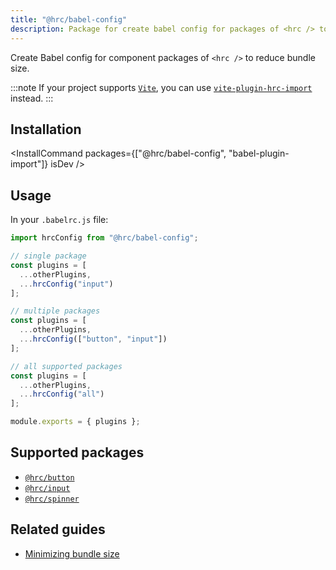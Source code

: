```yaml
---
title: "@hrc/babel-config"
description: Package for create babel config for packages of <hrc /> to reduce bundle size
---
```



Create Babel config for component packages of `<hrc />` to reduce bundle size.

:::note
If your project supports [`Vite`](https://vitejs.dev/), you can use
[`vite-plugin-hrc-import`](/hrc/packages/vite-plugin-hrc-import) instead.
:::

## Installation

<InstallCommand packages={["@hrc/babel-config", "babel-plugin-import"]} isDev />

## Usage

In your `.babelrc.js` file:

```js
import hrcConfig from "@hrc/babel-config";

// single package
const plugins = [
  ...otherPlugins,
  ...hrcConfig("input")
];

// multiple packages
const plugins = [
  ...otherPlugins,
  ...hrcConfig(["button", "input"])
];

// all supported packages
const plugins = [
  ...otherPlugins,
  ...hrcConfig("all")
];

module.exports = { plugins };
```

## Supported packages

- [`@hrc/button`](/hrc/packages/button)
- [`@hrc/input`](/hrc/packages/input)
- [`@hrc/spinner`](/hrc/packages/spinner)

## Related guides

- [Minimizing bundle size](/hrc/guides/minimizing-bundle-size)
